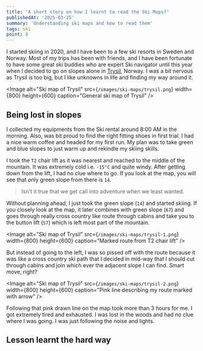 ```yaml
---
title: 'A short story on how I learnt to read the Ski Maps?'
publishedAt: '2025-03-25'
summary: 'Understanding ski maps and how to read them'
tags: ski
point: 8
---
```


I started skiing in 2020, and I have been to a few ski resorts in Sweden and Norway. Most of my trips has been with friends, and I have been fortunate to have some great ski buddies who are expert Ski navigator until this year when I decided to go on slopes alone in [Trysil](https://www.trysil.com/en/), Norway. I was a bit nervous as Trysil is too big, but I like unknowns in life and finding my way around it. 

<Image
  alt="Ski map of Trysil"
  src={`/images/ski-maps/trysil.png`}
  width={800}
  height={600}
  caption="General ski map of Trysil"
/>

## Being lost in slopes

I collected my equipments from the Ski rental around 8:00 AM in the morning. Also, was bit proud to find the right fitting shoes in first trial. I had a nice warm coffee and headed for my first run. My plan was to take green and blue slopes to just warm up and rekindle my skiing skills. 

I took the `T2` chair lift as it was nearest and reached to the middle of the mountain. It was extremely cold i.e. `-15°C` and quite windy. After getting down from the lift, I had no clue where to go. If you look at the map, you will see that only green slope from there is `14`. 

> Isn't it true that we get call into adventure when we least wanted.

Without planning ahead, I just took the green slope (`14`) and started skiing. If you closely look at the map, it later combines with green slope (`67`) and goes through really cross country like route through cabins and take you to the button lift (`S7`) which is left most part of the mountain.

<Image
  alt="Ski map of Trysil"
  src={`/images/ski-maps/trysil-1.png`}
  width={800}
  height={600}
  caption="Marked route from T2 chair lift"
/>

But instead of going to the left, I was so pissed off with the route because it was like a cross country ski path that I decided in mid-way that I should cut through cabins and join which ever the adjacent slope I can find. Smart move, right?

<Image
  alt="Ski map of Trysil"
  src={`/images/ski-maps/trysil-2.png`}
  width={800}
  height={600}
  caption="Pink line describing my route marked with arrow"
/>

Following that pink drawn line on the map took more than 3 hours for me. I got extremely tired and exhausted. I was lost in the woods and had no clue where I was going. I was just following the noise and lights.

## Lesson learnt the hard way

